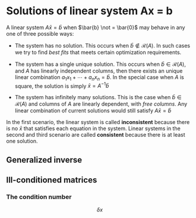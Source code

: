 
# Solutions of linear system Ax = b {#linear-system}

A linear system $A\bar{x} = \bar{b}$ when $\bar{b} \not = \bar{0}$ may behave in any one of three possible ways:

- The system has no solution. This occurs when $\bar{b} \not \in \mathcal{R}(A)$. In such cases we try to find *best fits* that meets certain optimization requirements.

- The system has a single unique solution. This occurs when $\bar{b} \in \mathcal{R}(A)$, and $A$ has linearly independent columns, then there exists an unique linear combination $a_1x_1 + \cdots + a_nx_n = \bar{b}$. In the special case when $A$ is square, the solution is simply $\bar{x} = A^{-1}\bar{b}$ 


- The system has infinitely many solutions. This is the case when $\bar{b} \in \mathcal{R}(A)$ and columns of $A$ are linearly dependent, with *free columns*. Any linear combination of current solutions would still satisfy $A\bar{x} = \bar{b}$

In the first scenario, the linear system is called **inconsistent** because there is no $\bar{x}$ that satisfies each equation in the system. Linear systems in the second and third scenario are called **consistent** because there is at least one solution.  


## Generalized inverse


## Ill-conditioned matrices 

### The condition number


$$
\delta x
$$